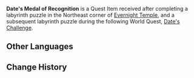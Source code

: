 {{Item Infobox
|id           = 100941;100942
|image        = Item Date's Medal of Recognition.png
|type         = Quest Items
|description  = '''Neopathos labyrinth:'''<br />A medal that represents Date's recognition. It is very well-made.<br /><br />'''Heterodoxa labyrinth:'''<br />A medal representing Date's recognition. It is very well-made. If you look at it long enough, the labyrinth-wanderlust might actually overtake you!
|source1      = Chest after completing labyrinth puzzle in the Northeast corner of [[Evernight Temple]].
|source2      = Chest after completing labyrinth puzzle in [[Date's Challenge]]
}}
'''Date's Medal of Recognition''' is a Quest Item received after completing a labyrinth puzzle in the Northeast corner of [[Evernight Temple]], and a subsequent labyrinth puzzle during the following World Quest, [[Date's Challenge]].

==Other Languages==
{{Other Languages|default_hidden=1
|en      = Date's Medal of Recognition
|zhs     = 伊达的认可状
|zhs_rm  = Yīdá de Rènkě Zhuàng
|zht     = 伊達的認可狀
|zht_rm  = Yīdá de Rènkě Zhuàng
|ja      = 伊達の認可状
|ja_rm   = Date no Ninkajou
|ko      = 다테의 인가장
|ko_rm   = 
|es      = Medalla de Date
<!-- |es_tl   = Date's Medal -->
|fr      = Médaille de reconnaissance de Date
<!-- |fr_tl   = Date's Medal of Recognition -->
|ru      = Свидетельство одобрения Датэ
|th      = เหรียญรับรองของ Date
|th_rm   = 
|vi      = Chứng Nhận Của Date
|de      = Anerkennungsmedaille von Date
|id      = Setifikat Pengakuan Date
<!-- |id_tl   = Date's Certificate of Recognition -->
|pt      = Certificado de Reconhecimento de Date
}}

==Change History==
{{Change History|2.4}}